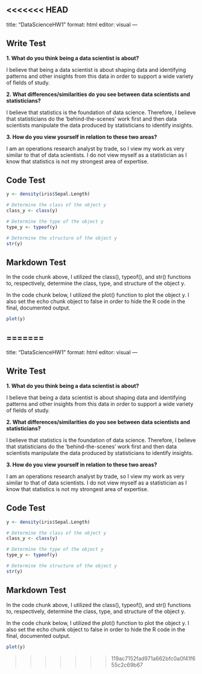<<<<<<< HEAD
---
title: "DataScienceHW1"
format: html
editor: visual
---

## Write Test

**1. What do you think being a data scientist is about?**

I believe that being a data scientist is about shaping data and identifying patterns and other insights from this data in order to support a wide variety of fields of study.

**2. What differences/similarities do you see between data scientists and statisticians?**

I believe that statistics is the foundation of data science. Therefore, I believe that statisticians do the 'behind-the-scenes' work first and then data scientists manipulate the data produced by statisticians to identify insights.

**3. How do you view yourself in relation to these two areas?**

I am an operations research analyst by trade, so I view my work as very similar to that of data scientists. I do not view myself as a statistician as I know that statistics is not my strongest area of expertise.

## Code Test

```r
y <- density(iris$Sepal.Length)
```

```r
# Determine the class of the object y
class_y <- class(y)

# Determine the type of the object y
type_y <- typeof(y)

# Determine the structure of the object y
str(y)
```

## Markdown Test

In the code chunk above, I utilized the class(), typeof(), and str() functions to, respectively, determine the class, type, and structure of the object y.

In the code chunk below, I utilized the plot() function to plot the object y. I also set the echo chunk object to false in order to hide the R code in the final, documented output.

```r
plot(y)
```
=======
---
title: "DataScienceHW1"
format: html
editor: visual
---

## Write Test

**1. What do you think being a data scientist is about?**

I believe that being a data scientist is about shaping data and identifying patterns and other insights from this data in order to support a wide variety of fields of study.

**2. What differences/similarities do you see between data scientists and statisticians?**

I believe that statistics is the foundation of data science. Therefore, I believe that statisticians do the 'behind-the-scenes' work first and then data scientists manipulate the data produced by statisticians to identify insights.

**3. How do you view yourself in relation to these two areas?**

I am an operations research analyst by trade, so I view my work as very similar to that of data scientists. I do not view myself as a statistician as I know that statistics is not my strongest area of expertise.

## Code Test

```r
y <- density(iris$Sepal.Length)
```

```r
# Determine the class of the object y
class_y <- class(y)

# Determine the type of the object y
type_y <- typeof(y)

# Determine the structure of the object y
str(y)
```

## Markdown Test

In the code chunk above, I utilized the class(), typeof(), and str() functions to, respectively, determine the class, type, and structure of the object y.

In the code chunk below, I utilized the plot() function to plot the object y. I also set the echo chunk object to false in order to hide the R code in the final, documented output.

```r
plot(y)
```
>>>>>>> 119ac7152fad971a662bfc0a0f41f655c2c69b67
